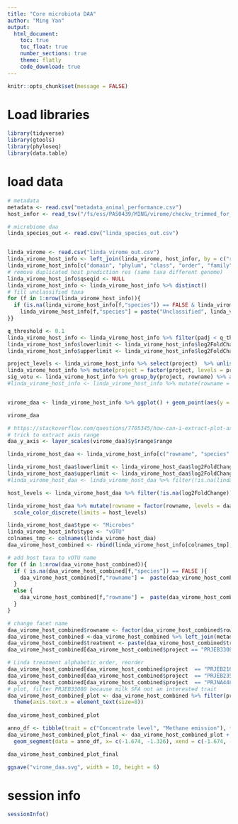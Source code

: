 ```yaml
---
title: "Core microbiota DAA"
author: "Ming Yan"
output: 
  html_document:
    toc: true
    toc_float: true
    number_sections: true
    theme: flatly
    code_download: true
---
```


```r
knitr::opts_chunk$set(message = FALSE)
```


# Load libraries
```r
library(tidyverse)
library(gtools) 
library(phyloseq)
library(data.table)
```


# load data
```r
# metadata
metadata <- read.csv("metadata_animal_performance.csv")
host_infor <- read_tsv("/fs/ess/PAS0439/MING/virome/checkv_trimmed_for_dowmstream/host_prediction/output/results/host_match.tsv")

# microbiome daa
linda_species_out <- read.csv("linda_species_out.csv")


linda_virome <- read.csv("linda_virome_out.csv")
linda_virome_host_info <- left_join(linda_virome, host_infor, by = c("rowname" = "sseqid")) 
linda_virome_host_info[c("domain", "phylum", "class", "order", "family", "genus", "species")] <- linda_virome_host_info %>% select(c(domain, phylum, class, order, family, genus, species)) %>% lapply(function(x) str_replace(x,'[a-z]__', '')) 
# remove duplicated host prediction res (same taxa different genome)
linda_virome_host_info$qseqid <- NULL 
linda_virome_host_info <- linda_virome_host_info %>% distinct()
# fill unclassified taxa
for (f in 1:nrow(linda_virome_host_info)){
  if (is.na(linda_virome_host_info[f,"species"]) == FALSE & linda_virome_host_info[f,"species"] == ""){
    linda_virome_host_info[f,"species"] = paste("Unclassified", linda_virome_host_info[f,"genus"])
}}
```



```r
q_threshold <- 0.1
linda_virome_host_info <- linda_virome_host_info %>% filter(padj < q_threshold)
linda_virome_host_info$lowerlimit <- linda_virome_host_info$log2FoldChange - linda_virome_host_info$lfcSE
linda_virome_host_info$upperlimit <- linda_virome_host_info$log2FoldChange + linda_virome_host_info$lfcSE

project_levels <- linda_virome_host_info %>% select(project)  %>% unlist() %>% unique()
linda_virome_host_info %>% mutate(project = factor(project, levels = project_levels))
sig_votu <- linda_virome_host_info %>% group_by(project, rowname) %>% arrange(log2FoldChange) %>% ungroup() %>% select(rowname) %>% unique() %>% unlist()
#linda_virome_host_info <- linda_virome_host_info %>% mutate(rowname = factor(rowname, levels = unique(sig_votu)))


virome_daa <- linda_virome_host_info %>% ggplot() + geom_point(aes(y = rowname, x = log2FoldChange, color = project)) + geom_segment(aes(y = rowname, yend = rowname, x=lowerlimit , xend=upperlimit)) + geom_vline(xintercept = 0, linetype = "dashed", color = "red") + theme(legend.position = "bottom")  + scale_x_continuous(limits = c(-5.5, 7.5),  expand = c(0, 0)) +facet_wrap(~ project, nrow = 1)

virome_daa
```


```r
# https://stackoverflow.com/questions/7705345/how-can-i-extract-plot-axes-ranges-for-a-ggplot2-object
# trick to extract axis range
daa_y_axis <- layer_scales(virome_daa)$y$range$range 
```

```r
linda_virome_host_daa <- linda_virome_host_info[c("rowname", "species", "project", "note", "treatment1", "treatment2")] %>% left_join(linda_species_out, by = c("species" = "rowname", "project", "note", "treatment1", "treatment2")) 

linda_virome_host_daa$lowerlimit <- linda_virome_host_daa$log2FoldChange - linda_virome_host_daa$lfcSE
linda_virome_host_daa$upperlimit <- linda_virome_host_daa$log2FoldChange + linda_virome_host_daa$lfcSE
#linda_virome_host_daa <- linda_virome_host_daa %>% filter(!is.na(linda_virome_host_daa$species))

host_levels <- linda_virome_host_daa %>% filter(!is.na(log2FoldChange)) %>% select(species) %>% unique() %>% unlist()

linda_virome_host_daa %>% mutate(rowname = factor(rowname, levels = daa_y_axis)) %>% ggplot() + geom_point(aes(y = rowname, x = log2FoldChange, color = species)) + geom_segment(aes(y = rowname, yend = rowname, x=lowerlimit , xend=upperlimit)) + geom_vline(xintercept = 0, linetype = "dashed", color = "red") + theme(legend.position = "bottom") + facet_wrap(~ project, nrow = 1) +
  scale_color_discrete(limits = host_levels)
```


```r
linda_virome_host_daa$type <- "Microbes"
linda_virome_host_info$type <- "vOTU"
colnames_tmp <- colnames(linda_virome_host_daa)
daa_virome_host_combined <- rbind(linda_virome_host_info[colnames_tmp], linda_virome_host_daa)

# add host taxa to vOTU name
for (f in 1:nrow(daa_virome_host_combined)){
  if ( is.na(daa_virome_host_combined[f,"species"]) == FALSE ){
    daa_virome_host_combined[f,"rowname"] =  paste(daa_virome_host_combined[f,"rowname"], " (",  daa_virome_host_combined[f,"species"], ")", sep = "")
  }
  else {
    daa_virome_host_combined[f,"rowname"] =  paste(daa_virome_host_combined[f,"rowname"], " (Host unknown)", sep = "")
  }
}

# change facet name
daa_virome_host_combined$rowname <- factor(daa_virome_host_combined$rowname)
daa_virome_host_combined <-daa_virome_host_combined %>% left_join(metadata[c("study", "trait", "liter")], by = c("project" = "study"))
daa_virome_host_combined$treatment <- paste(daa_virome_host_combined$treatment1, daa_virome_host_combined$treatment2, sep = " vs. ")
daa_virome_host_combined[daa_virome_host_combined$project == "PRJEB33080", "trait"] <- "Milk SAFA"

# Linda treatment alphabetic order, reorder
daa_virome_host_combined[daa_virome_host_combined$project  == "PRJEB21624", "treatment"] <- "High vs. Medium"
daa_virome_host_combined[daa_virome_host_combined$project  == "PRJEB23561", "treatment"] <- "Grazing vs. TMR"
daa_virome_host_combined[daa_virome_host_combined$project  == "PRJNA448333", "treatment"] <- "High vs. Low"
# plot, filter PRJEB33080 because milk SFA not an interested trait
daa_virome_host_combined_plot <- daa_virome_host_combined %>% filter(project != "PRJEB33080") %>% ggplot() + geom_point(aes(y = rowname, x = log2FoldChange, color = factor(type))) + geom_segment(aes(y = rowname, yend = rowname, x=lowerlimit , xend=upperlimit, color = type)) + geom_vline(xintercept = 0, linetype = "dashed", color = "red") + theme(legend.position = "bottom") + facet_wrap(vars(trait,  treatment), nrow = 1, scales = "free_x" ) + theme(legend.title=element_blank()) + labs(y = "") +
  theme(axis.text.x = element_text(size=8))
 
daa_virome_host_combined_plot
```

```r
anno_df <- tibble(trait = c("Concentrate level", "Methane emission"), treatment = c("High vs. Medium", "High vs. Low"))
daa_virome_host_combined_plot_final <- daa_virome_host_combined_plot +  ## add arrow to show significant host daa
  geom_segment(data = anno_df, x= c(-1.674, -1.326), xend = c(-1.674, -1.326), y = c(18,13), yend = c(19.6,14.6), arrow = arrow(length = unit(0.2, "cm")), color = "red") 

daa_virome_host_combined_plot_final

ggsave("virome_daa.svg", width = 10, height = 6)
```

# session info
```r
sessionInfo()
```






